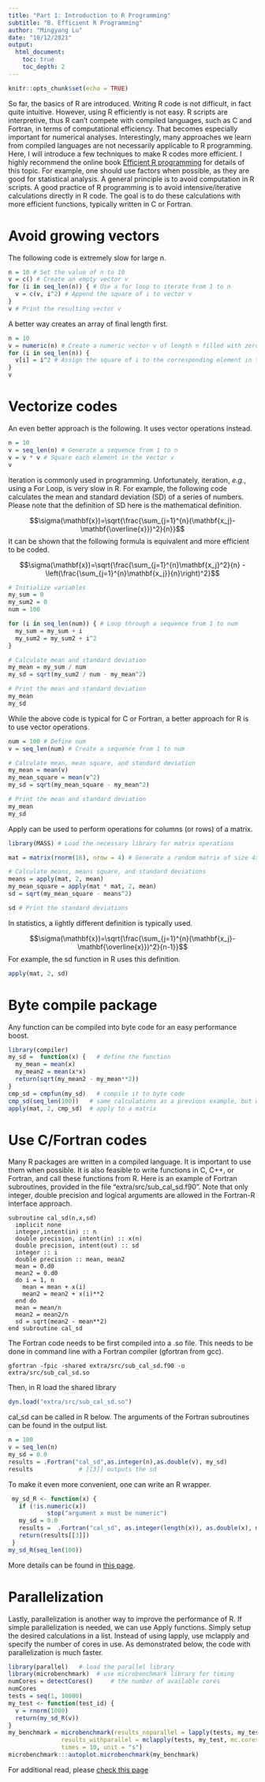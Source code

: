 ```yaml
---
title: "Part 1: Introduction to R Programming"
subtitle: "B. Efficient R Programming"
author: "Mingyang Lu"
date: "10/12/2021"
output: 
  html_document:
    toc: true
    toc_depth: 2
---
```


```r
knitr::opts_chunk$set(echo = TRUE)
```

So far, the basics of R are introduced. Writing R code is not difficult, in fact quite intuitive. However, using R efficiently is not easy. R scripts are interpretive, thus R can't compete with compiled languages, such as C and Fortran, in terms of computational efficiency. That becomes especially important for numerical analyses. Interestingly, many approaches we learn from compiled languages are not necessarily applicable to R programming. Here, I will introduce a few techniques to make R codes more efficient. I highly recommend the online book  [Efficient R programming](https://csgillespie.github.io/efficientR/) for details of this topic.
For example, one should use factors when possible, as they are good for statistical analysis. A general principle is to avoid computation in R scripts. A good practice of R programming is to avoid intensive/iterative calculations directly in R code. The goal is to do these calculations with more efficient functions, typically written in C or Fortran.

# Avoid growing vectors
The following code is extremely slow for large n.
```r
n = 10 # Set the value of n to 10
v = c() # Create an empty vector v
for (i in seq_len(n)) { # Use a for loop to iterate from 1 to n
  v = c(v, i^2) # Append the square of i to vector v
}
v # Print the resulting vector v
```
A better way creates an array of final length first.
```r
n = 10
v = numeric(n) # Create a numeric vector v of length n filled with zeros
for (i in seq_len(n)) {
  v[i] = i^2 # Assign the square of i to the corresponding element in the vector v
}
v
```

# Vectorize codes
An even better approach is the following. It uses vector operations instead.
```r
n = 10
v = seq_len(n) # Generate a sequence from 1 to n
v = v * v # Square each element in the vector v
v
```

Iteration is commonly used in programming. Unfortunately, iteration, *e.g.*, using a For Loop, is very slow in R. For example, the following code calculates the mean and standard deviation (SD) of a series of numbers. Please note that the definition of SD here is the mathematical definition.

$$\sigma(\mathbf{x})=\sqrt{\frac{\sum_{j=1}^{n}(\mathbf{x_j}-\mathbf{\overline{x}})^2}{n}}$$
It can be shown that the following formula is equivalent and more efficient to be coded.

$$\sigma(\mathbf{x})=\sqrt{\frac{\sum_{j=1}^{n}\mathbf{x_j}^2}{n} - \left(\frac{\sum_{j=1}^{n}\mathbf{x_j}}{n}\right)^2}$$
``` r
# Initialize variables
my_sum = 0
my_sum2 = 0
num = 100

for (i in seq_len(num)) { # Loop through a sequence from 1 to num
  my_sum = my_sum + i
  my_sum2 = my_sum2 + i^2
}

# Calculate mean and standard deviation
my_mean = my_sum / num
my_sd = sqrt(my_sum2 / num - my_mean^2)

# Print the mean and standard deviation
my_mean
my_sd
```
While the above code is typical for C or Fortran, a better approach for R is to use vector operations. 
```r
num = 100 # Define num
v = seq_len(num) # Create a sequence from 1 to num

# Calculate mean, mean square, and standard deviation
my_mean = mean(v)
my_mean_square = mean(v^2)
my_sd = sqrt(my_mean_square - my_mean^2)

# Print the mean and standard deviation
my_mean
my_sd
```
Apply can be used to perform operations for columns (or rows) of a matrix.
```r
library(MASS) # Load the necessary library for matrix operations

mat = matrix(rnorm(16), nrow = 4) # Generate a random matrix of size 4x4

# Calculate means, means square, and standard deviations
means = apply(mat, 2, mean)
my_mean_square = apply(mat * mat, 2, mean)
sd = sqrt(my_mean_square - means^2)

sd # Print the standard deviations
```

In statistics, a lightly different definition is typically used.

$$\sigma(\mathbf{x})=\sqrt{\frac{\sum_{j=1}^{n}(\mathbf{x_j}-\mathbf{\overline{x}})^2}{n-1}}$$
For example, the sd function in R uses this definition.
```r
apply(mat, 2, sd)
```

# Byte compile package
Any function can be compiled into byte code for an easy performance boost.
```r
library(compiler)
my_sd =  function(x) {   # define the function
  my_mean = mean(x)
  my_mean2 = mean(x*x)
  return(sqrt(my_mean2 - my_mean**2))
}
cmp_sd = cmpfun(my_sd)   # compile it to byte code
cmp_sd(seq_len(100))   # same calculations as a previous example, but with compiled function
apply(mat, 2, cmp_sd)  # apply to a matrix 

```

# Use C/Fortran codes
Many R packages are written in a compiled language. It is important to use them when possible. It is also feasible to write functions in C, C++, or Fortran, and call these functions from R.
Here is an example of Fortran subroutines, provided in the file "extra/src/sub_cal_sd.f90". Note that only integer, double precision and logical arguments are allowed in the Fortran-R interface approach. 

```
subroutine cal_sd(n,x,sd)
  implicit none
  integer,intent(in) :: n
  double precision, intent(in) :: x(n)
  double precision, intent(out) :: sd
  integer :: i
  double precision :: mean, mean2
  mean = 0.d0
  mean2 = 0.d0
  do i = 1, n
    mean = mean + x(i)
    mean2 = mean2 + x(i)**2
  end do
  mean = mean/n
  mean2 = mean2/n
  sd = sqrt(mean2 - mean**2)
end subroutine cal_sd
```

The Fortran code needs to be first compiled into a .so file. This needs to be done in command line with a Fortran compiler (gfortran from gcc).

```
gfortran -fpic -shared extra/src/sub_cal_sd.f90 -o extra/src/sub_cal_sd.so
```

Then, in R load the shared library

```r
dyn.load("extra/src/sub_cal_sd.so")
```

cal_sd can be called in R below. The arguments of the Fortran subroutines can be found in the output list.

```r
n = 100
v = seq_len(n)
my_sd = 0.0
results = .Fortran("cal_sd",as.integer(n),as.double(v), my_sd)
results             # [[3]] outputs the sd 
```

To make it even more convenient, one can write an R wrapper.

``` r
 my_sd_R <- function(x) {
   if (!is.numeric(x))
           stop("argument x must be numeric")
   my_sd = 0.0
   results =  .Fortran("cal_sd", as.integer(length(x)), as.double(x), my_sd)
   return(results[[3]])
 }
my_sd_R(seq_len(100))
```

More details can be found in [this page](http://users.stat.umn.edu/~geyer/rc/).

# Parallelization

Lastly, parallelization is another way to improve the performance of R. If simple parallelization is needed, we can use Apply functions. Simply setup the desired calculations in a list. Instead of using lapply, use mclapply and specify the number of cores in use. As demonstrated below, the code with parallelization is much faster.

```r
library(parallel)   # load the parallel library
library(microbenchmark)  # use microbenchmark library for timing
numCores = detectCores()     # the number of available cores 
numCores
tests = seq(1, 10000)
my_test <- function(test_id) {
  v = rnorm(1000)
  return(my_sd_R(v))
}
my_benchmark = microbenchmark(results_noparallel = lapply(tests, my_test),
               results_withparallel = mclapply(tests, my_test, mc.cores = numCores),
               times = 10, unit = "s")  
microbenchmark:::autoplot.microbenchmark(my_benchmark)
```

For additional read, please [check this page](https://nceas.github.io/oss-lessons/parallel-computing-in-r/parallel-computing-in-r.html)
